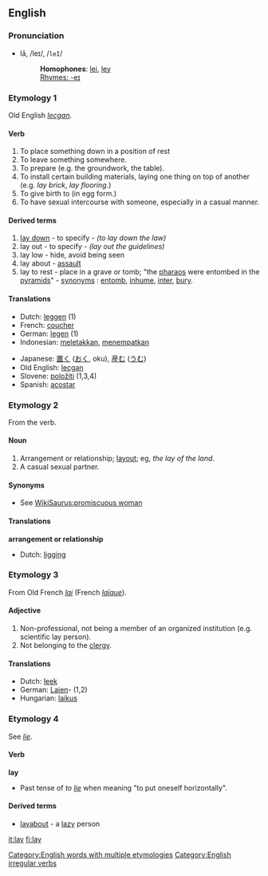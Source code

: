 ==English==
[[Category:English words with multiple etymologies]]

{{rank|open|therefore|feet|324|lay|along|four|wish}}

===Pronunciation===
*lā, /leɪ/, /<tt>leI</tt>/
*:'''Homophones''': [[lei]], [[ley]]
*:[[Rhymes:English:-eɪ|Rhymes: -eɪ]]

===Etymology 1===
Old English ''[[lecgan]]''.

==== Verb====
[[Category:English irregular verbs]]
{{en-verb2|'''to lay'''|'''[[lays]]'''|'''[[laid]]'''|'''[[laid]]'''|'''[[laying]]'''}}

# To place something down in a position of rest
# To leave something somewhere.
# To prepare (e.g. the groundwork, the table).
# To install certain building materials, laying one thing on top of another (e.g. ''lay brick'', ''lay flooring''.)
# To give birth to (in egg form.)
# To have sexual intercourse with someone, especially in a casual manner.

====Derived terms====
# [[lay down]] - to specify - ''(to lay down the law)''
# lay out - to specify - ''(lay out the guidelines)''
# lay low - hide, avoid being seen
# lay about - [[assault]]
# lay to rest - place in a grave or tomb; "the [[pharao]]s were entombed in the [[pyramid]]s" - [[synonym]]s : [[entomb]], [[inhume]], [[inter]], [[bury]].

====Translations====
{{top}}
*Dutch: [[leggen]] (1)
*French: [[coucher]]
*German: [[legen]] (1)
*Indonesian: [[letak|meletakkan]], [[tempat|menempatkan]]
{{mid}}
*Japanese: [[置く]] ([[おく]], oku), [[産む]] ([[うむ]])
*Old English: [[lecgan]]
*Slovene: [[položiti]] (1,3,4)
*Spanish: [[acostar]]
{{bottom}}

===Etymology 2===
From the verb.

==== Noun====
{{en-noun|lay|lays}} 
# Arrangement or relationship; [[layout]]; eg, ''the lay of the land''.
# A casual sexual partner.

==== Synonyms====
*See [[WikiSaurus:promiscuous woman]]

==== Translations====
'''arrangement or relationship'''
*Dutch: [[ligging]] {{f}}

===Etymology 3===
From Old French ''[[lai]]'' (French ''[[laïque]]'').

==== Adjective====
{{en-ad2|'''lay'''|-|-}}
# Non-professional, not being a member of an organized institution (e.g. scientific lay person).
# Not belonging to the [[clergy]].

====Translations====
*Dutch: [[leek]]
*German: [[Laien]]- (1,2)
*Hungarian: [[laikus]]

===Etymology 4===
See ''[[lie]]''.

====Verb====
'''lay'''
*Past tense of ''to [[lie#Etymology 1|lie]]'' when meaning "to put oneself horizontally".

====Derived terms====
*[[layabout]] - a [[lazy]] person

[[it:lay]]
[[fi:lay]]